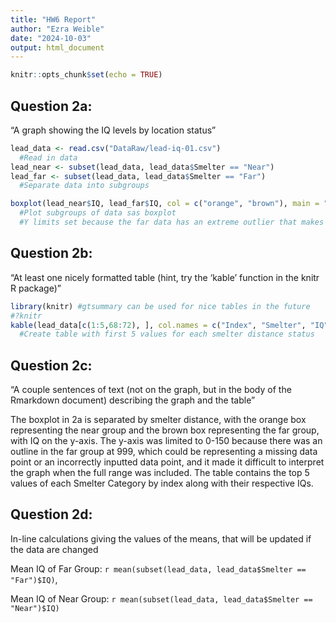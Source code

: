 ```yaml
---
title: "HW6 Report"
author: "Ezra Weible"
date: "2024-10-03"
output: html_document
---
```


```r
knitr::opts_chunk$set(echo = TRUE)
```

## Question 2a:
  "A graph showing the IQ levels by location status"

```r
lead_data <- read.csv("DataRaw/lead-iq-01.csv")
  #Read in data
lead_near <- subset(lead_data, lead_data$Smelter == "Near")
lead_far <- subset(lead_data, lead_data$Smelter == "Far")
  #Separate data into subgroups

boxplot(lead_near$IQ, lead_far$IQ, col = c("orange", "brown"), main = "IQ Level for Near and Far from Smelter", xlab = "Smelter Distance", ylab = "IQ", names = c("Near", "Far"), ylim = c(0, 150))
  #Plot subgroups of data sas boxplot
  #Y limits set because the far data has an extreme outlier that makes the graphs hard to read
```

## Question 2b:
  "At least one nicely formatted table (hint, try the 'kable' function in the knitr R package)"
```r
library(knitr) #gtsummary can be used for nice tables in the future
#?knitr
kable(lead_data[c(1:5,68:72), ], col.names = c("Index", "Smelter", "IQ"), padding = 4)
  #Create table with first 5 values for each smelter distance status

```

## Question 2c:
  "A couple sentences of text (not on the graph, but in the body of the Rmarkdown document) describing the graph and the table"

The boxplot in 2a is separated by smelter distance, with the orange box representing the near group and the brown box representing the far group, with IQ on the y-axis. The y-axis was limited to 0-150 because there was an outline in the far group at 999, which could be representing a missing data point or an incorrectly inputted data point, and it made it difficult to interpret the graph when the full range was included. The table contains the top 5 values of each Smelter Category by index along with their respective IQs. 

## Question 2d: 
In-line calculations giving the values of the means, that will be updated if the data are changed

Mean IQ of Far Group: `r mean(subset(lead_data, lead_data$Smelter == "Far")$IQ)`,

Mean IQ of Near Group: `r mean(subset(lead_data, lead_data$Smelter == "Near")$IQ)`

